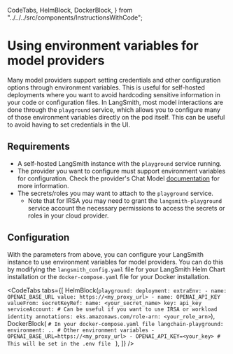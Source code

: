   CodeTabs,
  HelmBlock,
  DockerBlock,
} from "../../../src/components/InstructionsWithCode";

# Using environment variables for model providers

Many model providers support setting credentials and other configuration options through environment variables. This is useful for self-hosted deployments where you want to avoid hardcoding sensitive information in your code or configuration files.
In LangSmith, most model interactions are done through the `playground` service, which allows you to configure many of those environment variables directly on the pod itself. This can be useful to avoid having to set credentials in the UI.

## Requirements

- A self-hosted LangSmith instance with the `playground` service running.
- The provider you want to configure must support environment variables for configuration. Check the provider's Chat Model [documentation](https://python.langchain.com/docs/integrations/providers/) for more information.
- The secrets/roles you may want to attach to the `playground` service.
  - Note that for IRSA you may need to grant the `langsmith-playground` service account the necessary permissions to access the secrets or roles in your cloud provider.

## Configuration

With the parameters from above, you can configure your LangSmith instance to use environment variables for model providers.
You can do this by modifying the `langsmith_config.yaml` file for your LangSmith Helm Chart installation or the `docker-compose.yaml` file for your Docker installation.

<CodeTabs
  tabs={[
    HelmBlock(`
  playground:
    deployment:
      extraEnv:
        - name: OPENAI_BASE_URL
          value: https://<my_proxy_url>
        - name: OPENAI_API_KEY
          valueFrom:
            secretKeyRef:
              name: <your_secret_name>
              key: api_key
     serviceAccount: # Can be useful if you want to use IRSA or workload identity
       annotations:
         eks.amazonaws.com/role-arn: <your_role_arn>
    `),
    DockerBlock(
      `# In your docker-compose.yaml file
  langchain-playground:
    environment:
      .. # Other environment variables
      - OPENAI_BASE_URL=https://<my_proxy_url>
      - OPENAI_API_KEY=<your_key> # This will be set in the .env file
`
    ),
  ]}
/>
